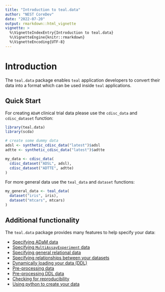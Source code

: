 ```yaml
---
title: "Introduction to teal.data"
author: "NEST CoreDev"
date: "2022-07-20"
output: rmarkdown::html_vignette
vignette: >
  %\VignetteIndexEntry{Introduction to teal.data}
  %\VignetteEngine{knitr::rmarkdown}
  %\VignetteEncoding{UTF-8}
---
```


# Introduction

The `teal.data` package enables `teal` application developers to convert their data into a format which can be used
inside `teal` applications.

## Quick Start

For creating `ADaM` clinical trial data please use the `cdisc_data` and `cdisc_dataset` function:

```r
library(teal.data)
library(scda)

# create some dummy data
adsl <- synthetic_cdisc_data("latest")$adsl
adtte <- synthetic_cdisc_data("latest")$adtte

my_data <- cdisc_data(
  cdisc_dataset("ADSL", adsl),
  cdisc_dataset("ADTTE", adtte)
)

```

For more general data use the `teal_data` and `dataset` functions:

```r

my_general_data <- teal_data(
  dataset("iris", iris),
  dataset("mtcars", mtcars)
)

```


## Additional functionality

The `teal.data` package provides many features to help specify your data:

- [Specifying ADaM data](https://insightsengineering.github.io/teal/main/articles/including-adam-data-in-teal.html)
- [Specifying `MultiAssayExperiment` data](https://insightsengineering.github.io/teal/main/articles/including-mae-data-in-teal.html)
- [Specifying general relational data](https://insightsengineering.github.io/teal/main/articles/including-general-data-in-teal.html)
- [Specifying relationships between your datasets](https://insightsengineering.github.io/teal/main/articles/join-keys.html)
- [Dynamically loading your data (DDL)](https://insightsengineering.github.io/teal.data/main/articles/delayed-data-objects.html)
- [Pre-processing data](https://insightsengineering.github.io/teal/main/articles/preprocessing-data.html)
- [Pre-processing DDL data ](https://insightsengineering.github.io/teal.data/main/articles/preprocessing-delayed-data.html)
- [Checking for reproducibility](https://insightsengineering.github.io/teal.data/main/articles/reproducibility.html)
- [Using python to create your data](https://insightsengineering.github.io/teal.data/main/articles/teal.data-with-python.html)
